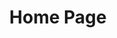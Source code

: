 ---
pagePosition: 2
title: Home Page
description: A responsive home page. Using CSS grid, flex, and media queries features.
image: /src/images/homePage.webp
imageAlt: Home Page project
loading: eager
codeLink: https://github.com/carlosfrontend/odin-homepage/
liveLink: https://carlosfrontend.github.io/odin-homepage/
tags: [
{ name: HTML5, className: devicon-html5-plain colored },
{ name: CSS3, className: devicon-css3-plain colored },
{
name: Javascript,
className: devicon-javascript-plain colored,
},
{ name: Webpack, className: devicon-webpack-plain colored },
]
---